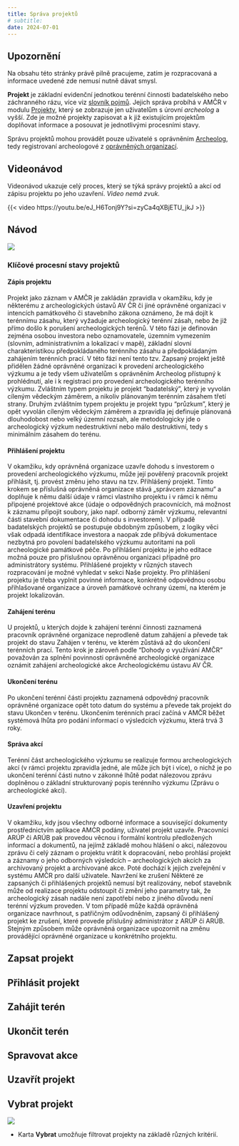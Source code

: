 ```yaml
---
title: Správa projektů
# subtitle: 
date: 2024-07-01
---
```


::: {.callout-important}

## Upozornění

Na obsahu této stránky právě pilně pracujeme, zatím je rozpracovaná a informace uvedené zde nemusí nutně dávat smysl.

:::

**Projekt** je základní evidenční jednotkou terénní činnosti badatelského nebo záchranného rázu, více viz [slovník pojmů](/slovnik/index.qmd#projekty). 
Jejich správa probíhá v AMČR v modulu [Projekty](https://amcr.aiscr.cz/projekt/){.external}, který se zobrazuje jen uživatelům s úrovní *archeolog* a vyšší. 
Zde je možné projekty zapisovat a k již existujícím projektům doplňovat informace a posouvat je jednotlivými procesními stavy.

Správu projektů mohou provádět pouze uživatelé s oprávněním [Archeolog](/o-systemu/role.qmd), tedy registrovaní archeologové z [oprávněných organizací](/slovnik/index.qmd#oprávněná-archeologická-organizace).

## Videonávod

Videonávod ukazuje celý proces, který se týká správy projektů a akcí od zápisu projektu po jeho uzavření.
*Video nemá zvuk.*

{{< video https://youtu.be/eJ_H6Tonj9Y?si=zyCa4qXBjETU_jkJ >}}

## Návod 

::: {.column-page}

![](figs/proj-stavy.png)

:::

### Klíčové procesní stavy projektů

#### Zápis projektu
Projekt jako záznam v AMČR je zakládán zpravidla v okamžiku, kdy je některému z archeologických ústavů AV ČR či jiné oprávněné organizaci v intencích památkového či stavebního zákona oznámeno, že má dojít k terénnímu zásahu, který vyžaduje archeologický terénní zásah, nebo že již přímo došlo k porušení archeologických terénů. 
V této fázi je definován zejména osobou investora nebo oznamovatele, územním vymezením (slovním, administrativním a lokalizací v mapě), základní slovní charakteristikou předpokládaného terénního zásahu a předpokládaným zahájením terénních prací. 
V této fázi není tento tzv. Zapsaný projekt ještě přidělen žádné oprávněné organizaci k provedení archeologického výzkumu a je tedy všem uživatelům s oprávněním Archeolog přístupný k prohlédnutí, ale i k registraci pro provedení archeologického terénního výzkumu. 
Zvláštním typem projektu je projekt “badatelský”, který je vyvolán cíleným vědeckým záměrem, a nikoliv plánovaným terénním zásahem třetí strany. 
Druhým zvláštním typem projektu je projekt typu “průzkum”, který je opět vyvolán cíleným vědeckým záměrem a zpravidla jej definuje plánovaná dlouhodobost nebo velký územní rozsah, ale metodologicky jde o archeologický výzkum nedestruktivní nebo málo destruktivní, tedy s minimálním zásahem do terénu.

#### Přihlášení projektu 
V okamžiku, kdy oprávněná organizace uzavře dohodu s investorem o provedení archeologického výzkumu, může její pověřený pracovník projekt přihlásit, tj. provést změnu jeho stavu na tzv. Přihlášený projekt. Tímto krokem se příslušná oprávněná organizace stává „správcem záznamu“ a doplňuje k němu další údaje v rámci vlastního projektu i v rámci k němu připojené projektové akce (údaje o odpovědných pracovnících, má možnost k záznamu připojit soubory, jako např. odborný záměr výzkumu, relevantní části stavební dokumentace či dohodu s investorem).
V případě badatelských projektů se postupuje obdobným způsobem, z logiky věci však odpadá identifikace investora a naopak zde přibývá dokumentace nezbytná pro povolení badatelského výzkumu autoritami na poli archeologické památkové péče.
Po přihlášení projektu je jeho editace možná pouze pro příslušnou oprávněnou organizaci případně pro administrátory systému. Přihlášené projekty v různých stavech rozpracování je možné vyhledat v sekci Naše projekty.
Pro přihlášení projektu je třeba vyplnit povinné informace, konkrétně odpovědnou osobu přihlašované organizace a úroveň památkové ochrany území, na kterém je projekt lokalizován.

#### Zahájení terénu
U projektů, u kterých dojde k zahájení terénní činnosti zaznamená pracovník oprávněné organizace neprodleně datum zahájení a převede tak projekt do stavu Zahájen v terénu, ve kterém zůstává až do ukončení terénních prací. 
Tento krok je zároveň podle “Dohody o využívání AMČR” považován za splnění povinnosti oprávněné archeologické organizace oznámit zahájení archeologické akce Archeologickému ústavu AV ČR.

#### Ukončení terénu
Po ukončení terénní části projektu zaznamená odpovědný pracovník oprávněné organizace opět toto datum do systému a převede tak projekt do stavu Ukončen v terénu. Ukončením terénních prací začíná v AMČR běžet systémová lhůta pro podání informací o výsledcích výzkumu, která trvá 3 roky.

#### Správa akcí
Terénní část archeologického výzkumu se realizuje formou archeologických akcí (v rámci projektu zpravidla jedné, ale může jich být i více), o nichž je po ukončení terénní části nutno v zákonné lhůtě podat nálezovou zprávu doplněnou o základní strukturovaný popis terénního výzkumu (Zprávu o archeologické akci). 

#### Uzavření projektu
V okamžiku, kdy jsou všechny odborné informace a související dokumenty prostřednictvím aplikace AMCR podány, uživatel projekt uzavře. Pracovníci ARÚP či ARÚB pak provedou věcnou i formální kontrolu předložených informací a dokumentů, na jejímž základě mohou hlášení o akci, nálezovou zprávu či celý záznam o projektu vrátit k dopracování, nebo prohlásí projekt a záznamy o jeho odborných výsledcích – archeologických akcích za archivovaný projekt a archivované akce. Poté dochází k jejich zveřejnění v systému AMČR pro další uživatele.
Navržení ke zrušení
Některé ze zapsaných či přihlášených projektů nemusí být realizovány, neboť stavebník může od realizace projektu odstoupit či změní jeho parametry tak, že archeologický zásah nadále není zapotřebí nebo z jiného důvodu není terénní výzkum proveden. V tom případě může každá oprávněná organizace navrhnout, s patřičným odůvodněním, zapsaný či přihlášený projekt ke zrušení, které provede příslušný administrátor z ARÚP či ARÚB. Stejným způsobem může oprávněná organizace upozornit na změnu provádějící oprávněné organizace u konkrétního projektu.



## Zapsat projekt

## Přihlásit projekt

## Zahájit terén

## Ukončit terén

## Spravovat akce

## Uzavřít projekt

## Vybrat projekt

![](./figs/proj-vybrat.png)

- Karta **Vybrat** umožňuje filtrovat projekty na základě různých kritérií.

